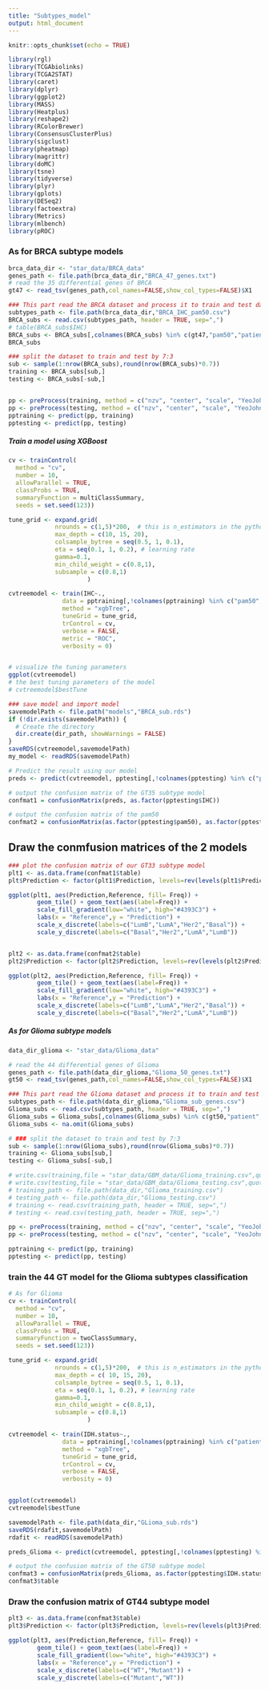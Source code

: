 ```yaml
---
title: "Subtypes_model"
output: html_document
---
```


```r
knitr::opts_chunk$set(echo = TRUE)
```


```r
library(rgl)
library(TCGAbiolinks)
library(TCGA2STAT)
library(caret)
library(dplyr)
library(ggplot2)
library(MASS)
library(Heatplus)
library(reshape2)
library(RColorBrewer)
library(ConsensusClusterPlus)
library(sigclust)
library(pheatmap)
library(magrittr)
library(doMC)
library(tsne)
library(tidyverse)
library(plyr)
library(gplots)
library(DESeq2)
library(factoextra)
library(Metrics)
library(mlbench)
library(pROC)
```

### As for BRCA subtype models

```r
brca_data_dir <- "star_data/BRCA_data"
genes_path <- file.path(brca_data_dir,"BRCA_47_genes.txt")
# read the 35 differential genes of BRCA
gt47 <- read_tsv(genes_path,col_names=FALSE,show_col_types=FALSE)$X1

### This part read the BRCA dataset and process it to train and test datasets by 7:3 with a total 750 samples
subtypes_path <- file.path(brca_data_dir,"BRCA_IHC_pam50.csv")
BRCA_subs <- read.csv(subtypes_path, header = TRUE, sep=",")
# table(BRCA_subs$IHC)
BRCA_subs <- BRCA_subs[,colnames(BRCA_subs) %in% c(gt47,"pam50","patient","IHC")]
BRCA_subs

### split the dataset to train and test by 7:3
sub <- sample(1:nrow(BRCA_subs),round(nrow(BRCA_subs)*0.7))
training <- BRCA_subs[sub,]
testing <- BRCA_subs[-sub,]


pp <- preProcess(training, method = c("nzv", "center", "scale", "YeoJohnson"))
pp <- preProcess(testing, method = c("nzv", "center", "scale", "YeoJohnson"))
pptraining <- predict(pp, training)
pptesting <- predict(pp, testing)
```

##### Train a model using XGBoost

```r
cv <- trainControl(
  method = "cv",
  number = 10,
  allowParallel = TRUE,
  classProbs = TRUE,
  summaryFunction = multiClassSummary,
  seeds = set.seed(123))

tune_grid <- expand.grid(
             nrounds = c(1,5)*200,  # this is n_estimators in the python code above
             max_depth = c(10, 15, 20),
             colsample_bytree = seq(0.5, 1, 0.1),
             eta = seq(0.1, 1, 0.2), # learning rate
             gamma=0.1,
             min_child_weight = c(0.8,1),
             subsample = c(0.8,1)
                      )

cvtreemodel <- train(IHC~., 
               data = pptraining[,!colnames(pptraining) %in% c("pam50","patient")], 
               method = "xgbTree",
               tuneGrid = tune_grid,
               trControl = cv,
               verbose = FALSE,
               metric = "ROC",
               verbosity = 0)


# visualize the tuning parameters
ggplot(cvtreemodel)
# the best tuning parameters of the model
# cvtreemodel$bestTune

### save model and import model
savemodelPath <- file.path("models","BRCA_sub.rds")
if (!dir.exists(savemodelPath)) {
  # Create the directory
  dir.create(dir_path, showWarnings = FALSE)
}
saveRDS(cvtreemodel,savemodelPath)
my_model <- readRDS(savemodelPath)

# Predict the result using our model
preds <- predict(cvtreemodel, pptesting[,!colnames(pptesting) %in% c("pam50","patient")])

# output the confusion matrix of the GT35 subtype model
confmat1 = confusionMatrix(preds, as.factor(pptesting$IHC))

# output the confusion matrix of the pam50
confmat2 = confusionMatrix(as.factor(pptesting$pam50), as.factor(pptesting$IHC))
```

## Draw the conmfusion matrices of the 2 models

```r
### plot the confusion matrix of our GT33 subtype model
plt1 <- as.data.frame(confmat1$table)
plt$Prediction <- factor(plt1$Prediction, levels=rev(levels(plt1$Prediction)))

ggplot(plt1, aes(Prediction,Reference, fill= Freq)) +
        geom_tile() + geom_text(aes(label=Freq)) +
        scale_fill_gradient(low="white", high="#4393C3") +
        labs(x = "Reference",y = "Prediction") +
        scale_x_discrete(labels=c("LumB","LumA","Her2","Basal")) +
        scale_y_discrete(labels=c("Basal","Her2","LumA","LumB"))


plt2 <- as.data.frame(confmat2$table)
plt2$Prediction <- factor(plt2$Prediction, levels=rev(levels(plt2$Prediction)))

ggplot(plt2, aes(Prediction,Reference, fill= Freq)) +
        geom_tile() + geom_text(aes(label=Freq)) +
        scale_fill_gradient(low="white", high="#4393C3") +
        labs(x = "Reference",y = "Prediction") +
        scale_x_discrete(labels=c("LumB","LumA","Her2","Basal")) +
        scale_y_discrete(labels=c("Basal","Her2","LumA","LumB"))

```

##### As for Glioma subtype models

```r
data_dir_glioma <- "star_data/Glioma_data"

# read the 44 differential genes of Glioma
genes_path <- file.path(data_dir_glioma,"Glioma_50_genes.txt")
gt50 <- read_tsv(genes_path,col_names=FALSE,show_col_types=FALSE)$X1

### This part read the Glioma dataset and process it to train and test datasets by 7:3 with a total 686 samples
subtypes_path <- file.path(data_dir_glioma,"Glioma_sub_genes.csv")
Glioma_subs <- read.csv(subtypes_path, header = TRUE, sep=",")
Glioma_subs = Glioma_subs[,colnames(Glioma_subs) %in% c(gt50,"patient","IDH.status")]
Glioma_subs <- na.omit(Glioma_subs)

# ### split the dataset to train and test by 7:3
sub <- sample(1:nrow(Glioma_subs),round(nrow(Glioma_subs)*0.7))
training <- Glioma_subs[sub,]
testing <- Glioma_subs[-sub,]

# write.csv(training,file = "star_data/GBM_data/Glioma_training.csv",quote=FALSE,row.names = FALSE)
# write.csv(testing,file = "star_data/GBM_data/Glioma_testing.csv",quote=FALSE,row.names = FALSE)
# training_path <- file.path(data_dir,"Glioma_training.csv")
# testing_path <- file.path(data_dir,"Glioma_testing.csv")
# training <- read.csv(training_path, header = TRUE, sep=",")
# testing <- read.csv(testing_path, header = TRUE, sep=",")

pp <- preProcess(training, method = c("nzv", "center", "scale", "YeoJohnson"))
pp <- preProcess(testing, method = c("nzv", "center", "scale", "YeoJohnson"))

pptraining <- predict(pp, training)
pptesting <- predict(pp, testing)
```

### train the 44 GT model for the Glioma subtypes classification

```r
# As for Glioma
cv <- trainControl(
  method = "cv",
  number = 10,
  allowParallel = TRUE,
  classProbs = TRUE,
  summaryFunction = twoClassSummary,
  seeds = set.seed(123))

tune_grid <- expand.grid(
             nrounds = c(1,5)*200,  # this is n_estimators in the python code above
             max_depth = c( 10, 15, 20),
             colsample_bytree = seq(0.5, 1, 0.1),
             eta = seq(0.1, 1, 0.2), # learning rate
             gamma=0.1,
             min_child_weight = c(0.8,1),
             subsample = c(0.8,1)
                      )

cvtreemodel <- train(IDH.status~., 
               data = pptraining[,!colnames(pptraining) %in% c("patient")], 
               method = "xgbTree",
               tuneGrid = tune_grid,
               trControl = cv,
               verbose = FALSE,
               verbosity = 0)


ggplot(cvtreemodel)
cvtreemodel$bestTune

savemodelPath <- file.path(data_dir,"GLioma_sub.rds")
saveRDS(rdafit,savemodelPath)
rdafit <- readRDS(savemodelPath)

preds_Glioma <- predict(cvtreemodel, pptesting[,!colnames(pptesting) %in% c("patient")])

# output the confusion matrix of the GT50 subtype model
confmat3 = confusionMatrix(preds_Glioma, as.factor(pptesting$IDH.status))
confmat3$table
```

### Draw the confusion matrix of GT44 subtype model

```r
plt3 <- as.data.frame(confmat3$table)
plt3$Prediction <- factor(plt3$Prediction, levels=rev(levels(plt3$Prediction)))

ggplot(plt3, aes(Prediction,Reference, fill= Freq)) +
        geom_tile() + geom_text(aes(label=Freq)) +
        scale_fill_gradient(low="white", high="#4393C3") +
        labs(x = "Reference",y = "Prediction") +
        scale_x_discrete(labels=c("WT","Mutant")) +
        scale_y_discrete(labels=c("Mutant","WT"))
```

